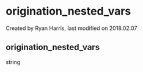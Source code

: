 
# origination_nested_vars 

 Created by  Ryan Harris, last modified on 2018.02.07

## origination_nested_vars

string


